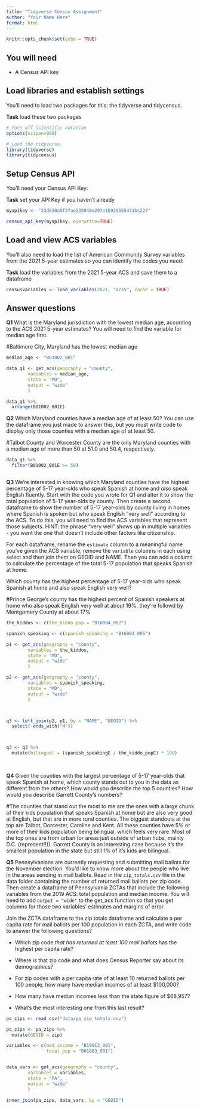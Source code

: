 ```yaml
---
title: "Tidyverse Census Assignment"
author: "Your Name Here"
format: html
---
```


```r
knitr::opts_chunk$set(echo = TRUE)
```

## You will need

-   A Census API key

## Load libraries and establish settings

You'll need to load two packages for this: the tidyverse and tidycensus.

**Task** load these two packages

```r
# Turn off scientific notation
options(scipen=999)

# Load the tidyverse.
library(tidyverse)
library(tidycensus)
```

## Setup Census API

You'll need your Census API Key:

**Task** set your API Key if you haven't already

```r

myapikey <- "23d830a9f27ae235940e297e1b939555431bc227"

census_api_key(myapikey, overwrite=TRUE)
```

## Load and view ACS variables

You'll also need to load the list of American Community Survey variables from the 2021 5-year estimates so you can identify the codes you need:

**Task** load the variables from the 2021 5-year ACS and save them to a dataframe

```r

censusvariables <- load_variables(2021, "acs5", cache = TRUE)


```

## Answer questions

**Q1** What is the Maryland jurisdiction with the lowest median age, according to the ACS 2021 5-year estimates? You will need to find the variable for median age first. 

#Baltimore City, Maryland has the lowest median age 

```r


median_age <- "B01002_001"

data_q1 <- get_acs(geography = "county",
        variables = median_age,
        state = "MD",
        output = "wide"
        )

data_q1 %>%
  arrange(B01002_001E)

```


**Q2** Which Maryland counties have a median age of at least 50? You can use the dataframe you just made to answer this, but you must write code to display only those counties with a median age of at least 50.

#Talbot County and Worcester County are the only Maryland counties with a median age of more than 50 at 51.0 and 50.4, respectively. 

```r


data_q1 %>%
  filter(B01002_001E >= 50)



```


**Q3** We're interested in knowing which Maryland counties have the highest percentage of 5-17 year-olds who speak Spanish at home and *also* speak English fluently. Start with the code you wrote for Q1 and alter it to show the total population of 5-17 year-olds by county. Then create a second dataframe to show the number of 5-17 year-olds by county living in homes where Spanish is spoken but who speak English "very well" according to the ACS. To do this, you will need to find the ACS variables that represent those subjects. HINT: the phrase "very well" shows up in multiple variables - you want the one that doesn't include other factors like citizenship.

For each dataframe, rename the `estimate` column to a meaningful name you've given the ACS variable, remove the `variable` columns in each using select and then join them on GEOID and NAME. Then you can add a column to calculate the percentage of the total 5-17 population that speaks Spanish at home.

Which county has the highest percentage of 5-17 year-olds who speak Spanish at home and also speak English very well?

#Prince George's county has the highest percent of Spanish speakers at home who also speak English very well at about 19%, they're followd by Montgomery County at about 17%

```r


the_kiddos <- c(the_kiddo_pop = "B16004_002")

spanish_speaking <- c(spanish_speaking = "B16004_005")

p1 <- get_acs(geography = "county",
        variables = the_kiddos,
        state = "MD",
        output = "wide"
        )

p2 <- get_acs(geography = "county",
        variables = spanish_speaking,
        state = "MD",
        output = "wide"
        )



q3 <- left_join(p2, p1, by = "NAME", "GEOID") %>%
  select(-ends_with("M"))



q3 <- q3 %>%   
  mutate(bilingual = (spanish_speakingE / the_kiddo_popE) * 100)
 
      
```


**Q4** Given the counties with the largest percentage of 5-17 year-olds that speak Spanish at home, which county stands out to you in the data as different from the others? How would you describe the top 5 counties? How would you describe Garrett County's numbers?

#The counties that stand out the most to me are the ones with a large chunk of their kids population that speaks Spanish at home but are also very good at English, but that are in more rural counties. The biggest standouts at the top are Talbot, Dorcester, Caroline and Kent. All these counties have 5% or more of their kids population being bilingual, which feels very rare. Most of the top ones are from urban (or areas just outside of urban hubs, mainly D.C. (represent!!)). Garrett County is an interesting case because it's the smallest population in the state but still 1% of it's kids are bilingual. 


**Q5** Pennsylvanians are currently requesting and submitting mail ballots for the November election. You'd like to know more about the people who live in the areas sending in mail ballots. Read in the `zip_totals.csv` file in the data folder containing the number of returned mail ballots per zip code. Then create a dataframe of Pennsylvania ZCTAs that include the following variables from the 2019 ACS: total population and median income. You will need to add `output = "wide"` to the get_acs function so that you get columns for those two variables' estimates and margins of error.

Join the ZCTA dataframe to the zip totals dataframe and calculate a per capita rate for mail ballots per 100 population in each ZCTA, and write code to answer the following questions?

-   Which zip code *that has returned at least 100 mail ballots* has the highest per capita rate?



-   Where is that zip code and what does Census Reporter say about its demographics?


-   For zip codes with a per capita rate of at least 10 returned ballots per 100 people, how many have median incomes of at least \$100,000?


-   How many have median incomes less than the state figure of \$68,957?


-   What's the most interesting one from this last result?



```r
pa_zips <- read_csv("data/pa_zip_totals.csv")

pa_zips <- pa_zips %>%
  mutate(GEOID = zip)

variables <- c(med_income = "B19013_001",
               total_pop = "B01003_001")


data_vars <- get_acs(geography = "county",
        variables = variables,
        state = "PA",
        output = "wide"
        )

inner_join(pa_zips, data_vars, by = "GEOID")




```


```r








```
